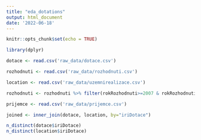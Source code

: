 ```yaml
---
title: "eda_dotations"
output: html_document
date: '2022-06-18'
---
```


```r
knitr::opts_chunk$set(echo = TRUE)
```

```r
library(dplyr)
```

```r
dotace <- read.csv('raw_data/dotace.csv')
```

```r
rozhodnuti <- read.csv('raw_data/rozhodnuti.csv')
```

```r
location <- read.csv('raw_data/uzemnirealizace.csv')
```

```r
rozhodnuti <- rozhodnuti %>% filter(rokRozhodnuti>=2007 & rokRozhodnuti<=2020)
```

```r
prijemce <- read.csv('raw_data/prijemce.csv')
```

```r
joined <- inner_join(dotace, location, by="iriDotace")
```

```r
n_distinct(dotace$iriDotace)
n_distinct(location$iriDotace)
```